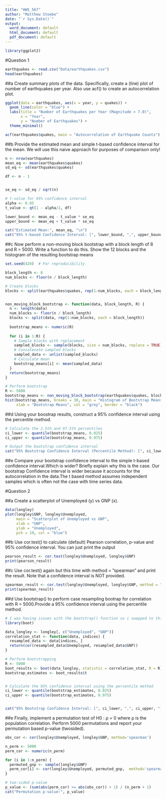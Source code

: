 ```yaml
---
title: "HW5_567"
author: "Matthew Stoebe"
date: "`r Sys.Date()`"
output:
  word_document: default
  html_document: default
  pdf_document: default
---
```


```r
library(ggplot2)
```


#Question 1
```r
earthquakes <- read.csv("Data/earthquakes.csv")
head(earthquakes)
```

##a Create summary plots of the data. Specifically, create a (line) plot of number of earthquakes per year. Also use acf() to create an autocorrelation plot.
```r
ggplot(data = earthquakes, aes(x = year, y = quakes)) +
  geom_line(color = "blue") +
  labs(title = "Number of Earthquakes per Year (Magnitude > 7.0)",
       x = "Year",
       y = "Number of Earthquakes") +
  theme_minimal()

acf(earthquakes$quakes, main = "Autocorrelation of Earthquake Counts")


```


##b Provide the estimated mean and simple t-based confidence interval for the mean. We will use this naive approach for purposes of comparison only!
```r
n <- nrow(earthquakes)
mean_eq <- mean(earthquakes$quakes)
sd_eq <- sd(earthquakes$quakes)

df <- n - 1


se_eq <- sd_eq / sqrt(n)

# t-value for 95% confidence interval
alpha <- 0.05
t_value <- qt(1 - alpha/2, df)

lower_bound <- mean_eq - t_value * se_eq
upper_bound <- mean_eq + t_value * se_eq

cat("Estimated Mean:", mean_eq, "\n")
cat("95% t-based Confidence Interval: [", lower_bound, ",", upper_bound, "]\n")

```
##c Now perform a non-moving block bootstrap with a block length of 8 and R = 5000. Write a function to do this. Show the 12 blocks and the histogram of the resulting bootstrap means

```r
set.seed(420)  # For reproducibility

block_length <- 8
num_blocks <- floor(n / block_length)

# Create blocks
blocks <- split(earthquakes$quakes, rep(1:num_blocks, each = block_length))


non_moving_block_bootstrap <- function(data, block_length, R) {
  n <- length(data)
  num_blocks <- floor(n / block_length)
  blocks <- split(data, rep(1:num_blocks, each = block_length))
  
  bootstrap_means <- numeric(R)
  
  for (i in 1:R) {
    # Sample blocks with replacement
    sampled_blocks <- sample(blocks, size = num_blocks, replace = TRUE)
    # Concatenate sampled blocks
    sampled_data <- unlist(sampled_blocks)
    # Calculate mean
    bootstrap_means[i] <- mean(sampled_data)
  }
  return(bootstrap_means)
}

# Perform bootstrap
R <- 5000
bootstrap_means <- non_moving_block_bootstrap(earthquakes$quakes, block_length, R)
hist(bootstrap_means, breaks = 30, main = "Histogram of Bootstrap Means",
     xlab = "Bootstrap Means", col = "grey", border = "black")
```
##d Using your boostrap results, construct a 95% confidence interval using the percentile method.
```r
# Calculate the 2.5th and 97.5th percentiles
ci_lower <- quantile(bootstrap_means, 0.025)
ci_upper <- quantile(bootstrap_means, 0.975)

# Output the bootstrap confidence interval
cat("95% Bootstrap Confidence Interval (Percentile Method): [", ci_lower, ",", ci_upper, "]\n")

```
##e Compare your bootstrap confidence interval to the simple t-based confidence interval.Which is wider? Briefly explain why this is the case.
Our bootstrap Confidence interval is wider because it accounts for the autocorrelation in the data.The t based method assumes independent samples which is often not the case with time series data. 


#Question 2

##a Create a scatterplot of Unemployed (y) vs GNP (x).
```r
data(longley)
plot(longley$GNP, longley$Unemployed,
     main = "Scatterplot of Unemployed vs GNP",
     xlab = "GNP",
     ylab = "Unemployed",
     pch = 19, col = "blue")
```
##b Use cor.test() to calculate (default) Pearson correlation, p-value and 95% confidence interval. You can just print the output
```r
pearson_result <- cor.test(longley$Unemployed, longley$GNP)
print(pearson_result)
```
##c Use cor.test() again but this time with method = ”spearman” and print the result. Note that a confidence interval is NOT provided.
```r
spearman_result <- cor.test(longley$Unemployed, longley$GNP, method = "spearman")
print(spearman_result)
```

##d Use bootstrap() to perform case resampling bootrap for correlation with R = 5000.Provide a 95% confidence interval using the percentile method.

```r

# I was having issues with the bootstrap() function so i swapped to this one. 
library(boot)

data_longley <- longley[, c("Unemployed", "GNP")]
correlation_stat <- function(data, indices) {
  resampled_data <- data[indices, ]
  return(cor(resampled_data$Unemployed, resampled_data$GNP))
}

# Perform bootstrapping
R <- 5000
boot_results <- boot(data_longley, statistic = correlation_stat, R = R)
bootstrap_estimates <- boot_results$t


# Calculate the 95% confidence interval using the percentile method
ci_lower <- quantile(bootstrap_estimates, 0.025)
ci_upper <- quantile(bootstrap_estimates, 0.975)


cat("95% Bootstrap Confidence Interval: [", ci_lower, ",", ci_upper, "]\n")

```
##e Finally, implement a permutation test of H0 : ρ = 0 where ρ is the population correlation. Perform 5000 permutations and report your permutation based p-value (twosided).
```r
obs_cor <- cor(longley$Unemployed, longley$GNP, method='spearman')

n_perm <- 5000
perm_cor <- numeric(n_perm)

for (i in 1:n_perm) {
  permuted_gnp <- sample(longley$GNP)
  perm_cor[i] <- cor(longley$Unemployed, permuted_gnp,  method='spearman')
}

# two-sided p-value
p_value <- (sum(abs(perm_cor) >= abs(obs_cor)) + 1) / (n_perm + 1)
cat("Permutation p-value:", p_value)
```

